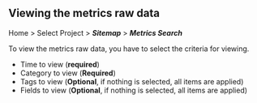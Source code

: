 ## Viewing the metrics raw data

Home > Select Project > **_Sitemap_** > **_Metrics Search_**

To view the metrics raw data, you have to select the criteria for viewing. 

<ProdImg img='metrics-chart-example-02.png' desc='' />

-   Time to view (**required**)
-   Category to view (**Required**)
-   Tags to view (**Optional**, if nothing is selected, all items are applied)
-   Fields to view (**Optional**, if nothing is selected, all items are applied)
